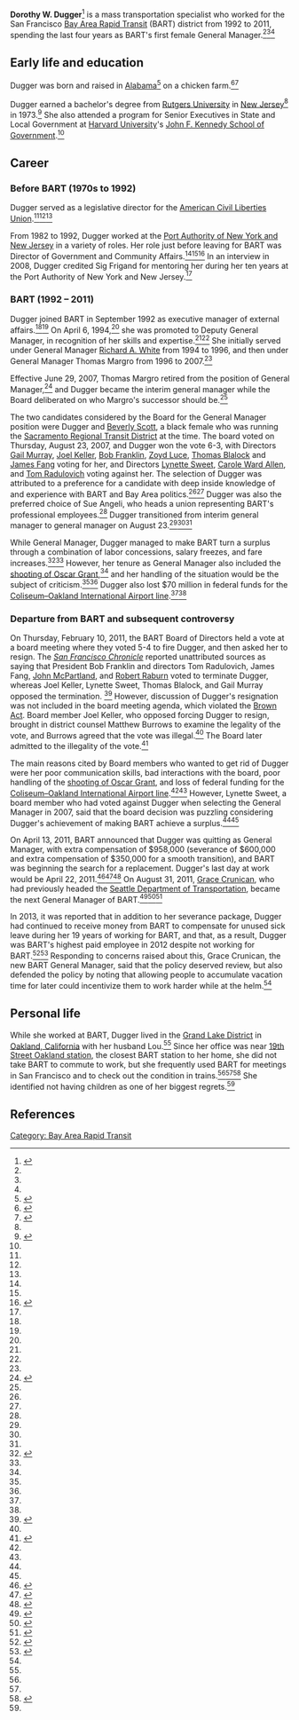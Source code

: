 {{Infobox officeholder
 | name               = Dorothy W. Dugger
 | office1            = General Manager of the [[Bay Area Rapid Transit]] system
 | term_start1        = August 23, 2007
 | term_end1          = April 22, 2011
 | predecessor1       = [[Thomas Margro]] (1996 – 2007)
 | successor1         = [[Grace Crunican]] (2011 – present)
}}
'''Dorothy W. Dugger'''<ref name=bart-dugger-becomes-gm>{{cite web|url = http://www.bart.gov/news/articles/2007/newsx20070823|title = BART Board makes history, picks first female to lead agency. Board promotes Dorothy Dugger to General Manager|date = August 23, 2007|accessdate = August 20, 2017|publisher = [[Bay Area Rapid Transit]]}}</ref> is a mass transportation specialist who worked for the San Francisco [[Bay Area Rapid Transit]] (BART) district from 1992 to 2011, spending the last four years as BART's first female General Manager.<ref name=bart-dugger-becomes-gm/><ref name=sfgate-dugger-becomes-gm/><ref name=bart-dugger-resigns/>

== Early life and education ==

Dugger was born and raised in [[Alabama]]<ref name=ebt-cool-dugger>{{cite web|url = http://www.eastbaytimes.com/2009/10/10/bart-leader-stays-cool-under-pressure/|title = BART leader stays cool under pressure|date = October 10, 2009|publisher = East Bay Times|date = August 15, 2016|accessdate = August 20, 2017|last = Mara|first = Janis}}</ref> on a chicken farm.<ref name=sfgate-dugger-becomes-gm>{{cite web|url = http://www.sfgate.com/bayarea/article/Dorothy-Dugger-named-new-head-of-BART-vote-2508338.php|title = Dorothy Dugger named new head of BART - vote challenged as tainted|date = August 23, 2007|accessdate = August 20, 2017|publisher = ''[[San Francisco Chronicle]]''}}</ref><ref name=mercurynews-dugger-becomes-gm>{{cite web|url = http://www.mercurynews.com/2007/08/23/bart-appoints-first-female-general-manager/|title = Bart appoints first female general manager|publisher = ''[[The Mercury News]]''|date = August 23, 2007|accessdate = July 27, 2017}}</ref>

Dugger earned a bachelor's degree from [[Rutgers University]] in [[New Jersey]]<ref name=sfgate-dugger-becomes-gm/> in 1973.<ref name=bizjournals-dugger-becomes-gm>{{cite web|url = https://www.bizjournals.com/sanjose/stories/2007/08/20/daily65.html|title = BART makes interim GM permanent|date = August 23, 2007|accessdate = July 27, 2017|publisher = Silicon Valley Business Journal}}</ref> She also attended a program for Senior Executives in State and Local Government at [[Harvard University]]'s [[John F. Kennedy School of Government]].<ref name=sfgate-dugger-becomes-gm/>

== Career ==

=== Before BART (1970s to 1992) ===

Dugger served as a legislative director for the [[American Civil Liberties Union]].<ref name=sfgate-dugger-becomes-gm/><ref name=ebt-cool-dugger/><ref name=bart-dugger-becomes-gm/>

From 1982 to 1992, Dugger worked at the [[Port Authority of New York and New Jersey]] in a variety of roles. Her role just before leaving for BART was Director of Government and Community Affairs.<ref name=sfgate-dugger-becomes-gm/><ref name=ebt-cool-dugger/><ref name=dugger-convo>{{cite web|url = http://www.bizjournals.com/eastbay/stories/2008/01/28/newscolumn1.html|title = A conversation with BART General Manager Dorothy Dugger|publisher = East Bay Business Times|date = January 27, 2008|accessdate = August 20, 2017|last = Consol|first = Mike}}</ref> In an interview in 2008, Dugger credited Sig Frigand for mentoring her during her ten years at the Port Authority of New York and New Jersey.<ref name=dugger-convo/>

=== BART (1992 – 2011) ===

Dugger joined BART in September 1992 as executive manager of external affairs.<ref name=mercurynews-dugger-becomes-gm/><ref name=bart-dugger-becomes-gm/> On April 6, 1994,<ref name=mercurynews-dugger-becomes-gm/> she was promoted to Deputy General Manager, in recognition of her skills and expertise.<ref name=sfgate-dugger-becomes-gm/><ref name=bart-dugger-becomes-gm/> She initially served under General Manager [[Richard A. White]] from 1994 to 1996, and then under General Manager Thomas Margro from 1996 to 2007.<ref name=bart-dugger-becomes-gm/>

Effective June 29, 2007, Thomas Margro retired from the position of General Manager,<ref name=apta-margro-retires>{{cite web|url = http://www.apta.com/passengertransport/Documents/archive_3857.htm|title = Margro to Retire as BART General Manager|date = April 16, 2007|accessdate = August 20, 2017|publisher = American Public Transportation Association}}</ref> and Dugger became the interim general manager while the Board deliberated on who Margro's successor should be.<ref name=sfgate-dugger-becomes-gm/>

The two candidates considered by the Board for the General Manager position were Dugger and [[Beverly Scott]], a black female who was running the [[Sacramento Regional Transit District]] at the time. The board voted on Thursday, August 23, 2007, and Dugger won the vote 6-3, with Directors [[Gail Murray]], [[Joel Keller]], [[Bob Franklin]], [[Zoyd Luce]], [[Thomas Blalock]] and [[James Fang]] voting for her, and Directors [[Lynette Sweet]], [[Carole Ward Allen]], and [[Tom Radulovich]] voting against her. The selection of Dugger was attributed to a preference for a candidate with deep inside knowledge of and experience with BART and Bay Area politics.<ref name=sfgate-dugger-becomes-gm/><ref name=mercurynews-dugger-becomes-gm/> Dugger was also the preferred choice of Sue Angeli, who heads a union representing BART's professional employees.<ref name=mercurynews-dugger-becomes-gm/> Dugger transitioned from interim general manager to general manager on August 23.<ref name=bart-dugger-becomes-gm/><ref name=sfgate-dugger-becomes-gm/><ref name=mercurynews-dugger-becomes-gm/>

While General Manager, Dugger managed to make BART turn a surplus through a combination of labor concessions, salary freezes, and fare increases.<ref name=sfexaminer-dugger-surplus>{{cite web|url = http://www.sfexaminer.com/bart-board-plans-to-oust-general-manager-dorothy-dugger-despite-surplus/|title = BART board plans to oust General Manager Dorothy Dugger despite surplus|last = Reisman|first = Will|date = March 8, 2011|accessdate = August 20, 2017|publisher = San Francisco Examiner}}</ref><ref name=sfgate-board-firing-meeting/> However, her tenure as General Manager also included the [[shooting of Oscar Grant]],<ref name=ebt-cool-dugger/> and her handling of the situation would be the subject of criticism.<ref name=sfexaminer-dugger-surplus/><ref name=sfgate-board-firing-meeting/> Dugger also lost $70 million in federal funds for the [[Coliseum–Oakland International Airport line]].<ref name=sfexaminer-dugger-surplus/><ref name=sfgate-board-firing-meeting/>

=== Departure from BART and subsequent controversy ===

On Thursday, February 10, 2011, the BART Board of Directors held a vote at a board meeting where they voted 5-4 to fire Dugger, and then asked her to resign. The ''[[San Francisco Chronicle]]'' reported unattributed sources as saying that President Bob Franklin and directors Tom Radulovich, James Fang, [[John McPartland]], and [[Robert Raburn]] voted to terminate Dugger, whereas Joel Keller, Lynette Sweet, Thomas Blalock, and Gail Murray opposed the termination. <ref name=sfgate-board-firing-meeting>{{cite web|url = http://www.sfgate.com/bayarea/article/BART-board-may-fire-Dorothy-Dugger-2475687.php|title = BART board may fire Dorothy Dugger|last = Cabanatuan|first = Michael|date = February 12, 2011|accessdate = July 23, 2017|publisher = ''San Francisco Chronicle''}}</ref> However, discussion of Dugger's resignation was not included in the board meeting agenda, which violated the [[Brown Act]]. Board member Joel Keller, who opposed forcing Dugger to resign, brought in district counsel Matthew Burrows to examine the legality of the vote, and Burrows agreed that the vote was illegal.<ref name=sfgate-board-firing-meeting/> The Board later admitted to the illegality of the vote.<ref>{{cite web|url = http://www.sfgate.com/bayarea/article/BART-board-owns-up-to-illegal-vote-to-fire-boss-2474481.php|title = BART board owns up to illegal vote to fire boss|last = Cabanatuan|first = Michael|date = February 25, 2011|accessdate = July 23, 2017|publisher = ''San Francisco Chronicle''}}</ref>

The main reasons cited by Board members who wanted to get rid of Dugger were her poor communication skills, bad interactions with the board, poor handling of the [[shooting of Oscar Grant]], and loss of federal funding for the [[Coliseum–Oakland International Airport line]].<ref name=sfgate-board-firing-meeting/><ref name=sfexaminer-dugger-surplus/> However, Lynette Sweet, a board member who had voted against Dugger when selecting the General Manager in 2007, said that the board decision was puzzling considering Dugger's achievement of making BART achieve a surplus.<ref name=sfgate-board-firing-meeting/><ref name=sfexaminer-dugger-surplus/>

On April 13, 2011, BART announced that Dugger was quitting as General Manager, with extra compensation of $958,000 (severance of $600,000 and extra compensation of $350,000 for a smooth transition), and BART was beginning the search for a replacement. Dugger's last day at work would be April 22, 2011.<ref name=bart-dugger-resigns>{{cite web|url = http://www.bart.gov/news/articles/2011/news20110413|title = BART general manager resigns; search for new GM begins Thursday|date = April 13, 2011|accessdate = July 22, 2017|publisher = Bay Area Rapid Transit}}</ref><ref>{{cite web|url = https://ww2.kqed.org/news/2011/04/13/bart-general-manager-dorothy-dugger-resigns-severance-is-958000/|title = BART General Manager Dorothy Dugger Resigns; Severance is $958,000|last = Brooks|first = Jon|date = April 13, 2011|accessdate = July 22, 2017|publisher = ''[[KQED]]''}}</ref><ref>{{cite web|url = http://www.sfgate.com/news/article/BART-s-Dugger-quits-with-1-million-severance-2375176.php|title = BART's Dugger quits with $1 million severance|last = Cabanatuan|first = Michael|date = April 13, 2011|accessdate = July 22, 2017|publisher = ''[[San Francisco Chronicle]]''}}</ref> On August 31, 2011, [[Grace Crunican]], who had previously headed the [[Seattle Department of Transportation]], became the next General Manager of BART.<ref name=examiner-crunican-becomes-gm>{{cite web|url = http://www.sfexaminer.com/grace-crunican-officially-named-new-bart-general-manager/|title = Grace Crunican officially named new BART general manager|date = August 31, 2011|accessdate = July 22, 2017|publisher = SF Examiner}}</ref><ref name=bart-crunican-selected>{{cite web|url = https://www.bart.gov/news/articles/2011/news20110831|title = Grace Crunican is selected as BART's new General Manager|date = August 31, 2011|accessdate = July 22, 2017|publisher = Bay Area Rapid Transit}}</ref><ref name=crunican-in-line-for-bart-gm>{{cite web|url = http://www.sfgate.com/bayarea/matier-ross/article/Grace-Crunican-in-line-for-post-of-BART-manager-2336218.php|title = Grace Crunican in line for post of BART manager|author = Matier & Ross|date = August 3, 2011|accessdate = July 22, 2017|publisher = ''[[San Francisco Chronicle]]''}}</ref>

In 2013, it was reported that in addition to her severance package, Dugger had continued to receive money from BART to compensate for unused sick leave during her 19 years of working for BART, and that, as a result, Dugger was BART's highest paid employee in 2012 despite not working for BART.<ref name=dugger-banked-vacation-time>{{cite web|url = http://www.mercurynews.com/2013/06/12/bart-chief-policies-behind-predecessors-330000-vacation-pay-deserves-review/|title = BART chief: Policies behind predecessor’s $330,000 vacation pay deserves review|last = Peele|first = Thomas|date = June 12, 2013|accessdate = August 20, 2017|publisher = ''[[The Mercury News]]''}}</ref><ref name=crunican-excessive-exec-comp>{{cite web|url = http://www.beyondchron.org/are-bart-executives-overpaid/|title = Are BART Executives Overpaid?|date = July 10, 2013|accessdate = July 22, 2017|publisher = Beyond Chron}}</ref> Responding to concerns raised about this, Grace Crunican, the new BART General Manager, said that the policy deserved review, but also defended the policy by noting that allowing people to accumulate vacation time for later could incentivize them to work harder while at the helm.<ref name=dugger-banked-vacation-time/>

== Personal life ==

While she worked at BART, Dugger lived in the [[Grand Lake, Oakland, California|Grand Lake District]] in [[Oakland, California]] with her husband Lou.<ref name=ebt-cool-dugger/> Since her office was near [[19th Street Oakland station]], the closest BART station to her home, she did not take BART to commute to work, but she frequently used BART for meetings in San Francisco and to check out the condition in trains.<ref name=sfgate-board-firing-meeting/><ref name=ebt-cool-dugger/><ref>{{Cite web|url = https://ginnyprior.com/2008/03/11/dorothy-dugger-bart-general-manager/|title = Dorothy Dugger: BART General Manager|last = Prior|first = Ginny|date = March 11, 2008|accessdate = August 20, 2017}}</ref> She identified not having children as one of her biggest regrets.<ref name=dugger-convo/>

== References ==

{{reflist|30em}}

{{Bay Area Rapid Transit}}

[[Category: Bay Area Rapid Transit]]
